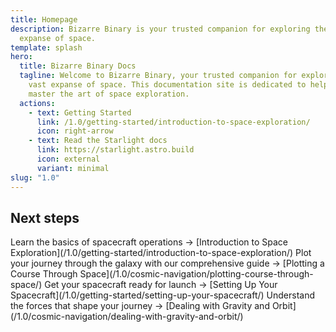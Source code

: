 ```yaml
---
title: Homepage
description: Bizarre Binary is your trusted companion for exploring the vast
  expanse of space.
template: splash
hero:
  title: Bizarre Binary Docs
  tagline: Welcome to Bizarre Binary, your trusted companion for exploring the
    vast expanse of space. This documentation site is dedicated to helping you
    master the art of space exploration.
  actions:
    - text: Getting Started
      link: /1.0/getting-started/introduction-to-space-exploration/
      icon: right-arrow
    - text: Read the Starlight docs
      link: https://starlight.astro.build
      icon: external
      variant: minimal
slug: "1.0"
---
```



## Next steps

<CardGrid stagger>
  <Card title="Launch into Orbit" icon="rocket">
    Learn the basics of spacecraft operations → [Introduction to Space Exploration](/1.0/getting-started/introduction-to-space-exploration/)
  </Card>

  <Card title="Chart Your Course" icon="open-book">
    Plot your journey through the galaxy with our comprehensive guide → [Plotting a Course Through Space](/1.0/cosmic-navigation/plotting-course-through-space/)
  </Card>

  <Card title="Setting Up Your Spacecraft" icon="setting">
    Get your spacecraft ready for launch → [Setting Up Your Spacecraft](/1.0/getting-started/setting-up-your-spacecraft/)
  </Card>

  <Card title="Master Gravity and Orbit" icon="star">
    Understand the forces that shape your journey → [Dealing with Gravity and Orbit](/1.0/cosmic-navigation/dealing-with-gravity-and-orbit/)
  </Card>
</CardGrid>
